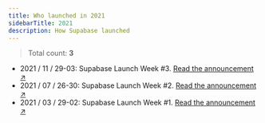 ```yaml
---
title: Who launched in 2021
sidebarTitle: 2021
description: How Supabase launched
---
```


> Total count: **3**

- 2021 / 11 / 29-03: Supabase Launch Week #3. [Read the announcement ↗︎](https://supabase.com/blog/supabase-launch-week-the-trilogy)
- 2021 / 07 / 26-30: Supabase Launch Week #2. [Read the announcement ↗︎](https://supabase.com/blog/supabase-launch-week-sql)
- 2021 / 03 / 29-02: Supabase Launch Week #1. [Read the announcement ↗︎](https://supabase.com/blog/launch-week)
